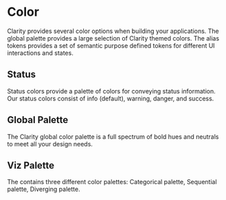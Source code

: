 
<Meta title="Foundation/Color" />

# Color

Clarity provides several color options when building your applications. The global
palette provides a large selection of Clarity themed colors. The alias tokens provides
a set of semantic purpose defined tokens for different UI interactions and states.

## Status

Status colors provide a palette of colors for conveying status information. Our
status colors consist of info (default), warning, danger, and success.

<Story id="stories-design-tokens--status-color" />

## Global Palette

The Clarity global color palette is a full spectrum of bold hues and neutrals to
meet all your design needs.

<Story id="stories-design-tokens--color" />

## Viz Palette

The contains three different color palettes: Categorical palette, Sequential palette, Diverging palette.

<Story id="stories-design-tokens--viz-color" />
